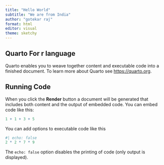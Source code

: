 ```yaml
---
title: "Hello World"
subtitle: "We are from India"
author: "gotekar raj"
format: html
editor: visual
theme: sketchy
---
```


## Quarto For r language 

Quarto enables you to weave together content and executable code into a finished document. To learn more about Quarto see <https://quarto.org>.

## Running Code

When you click the **Render** button a document will be generated that includes both content and the output of embedded code. You can embed code like this:

```r
1 + 1 + 3 + 5
```

You can add options to executable code like this

```r
#| echo: false
2 * 2 * 7 * 9
```

The `echo: false` option disables the printing of code (only output is displayed).
